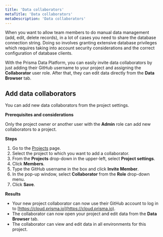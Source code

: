 ```yaml
---
title: 'Data collaborators'
metaTitle: 'Data collaborators'
metaDescription: 'Data collaborators'
---
```


<TopBlock>

When you want to allow team members to do manual data management (add, edit, delete records), in a lot of cases you need to share the database connection string. Doing so involves granting extensive database privileges which requires taking into account security considerations and the correct configuration of database clients.

With the Prisma Data Platform, you can easily invite data collaborators by just adding their GitHub username to your project and assigning the **Collaborator** user role. After that, they can edit data directly from the **Data Browser** tab.

</TopBlock>

## Add data collaborators

You can add new data collaborators from the project settings.

**Prerequisites and considerations**

Only the project owner or another user with the **Admin** role can add new collaborators to a project.

**Steps**

1. Go to the [Projects](https://cloud.prisma.io/projects) page.
2. Select the project to which you want to add a collaborator.
3. From the **Projects** drop-down in the upper-left, select **Project settings**.
4. Click **Members**.
5. Type the GitHub username in the box and click **Invite Member**.
6. In the pop-up window, select **Collaborator** from the **Role** drop-down menu.
7. Click **Save**.

**Results**

- Your new project collaborator can now use their GitHub account to log in to [https://cloud.prisma.io](https://cloud.prisma.io).
- The collaborator can now open your project and edit data from the **Data Browser** tab.
- The collaborator can view and edit data in all environments for this project.
